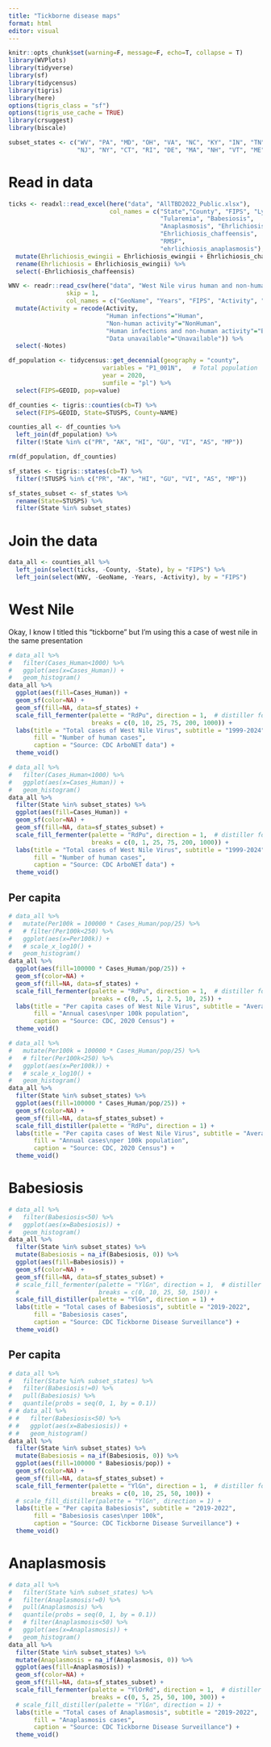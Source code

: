 ```yaml
---
title: "Tickborne disease maps"
format: html
editor: visual
---
```


```r
knitr::opts_chunk$set(warning=F, message=F, echo=T, collapse = T)
library(WVPlots)
library(tidyverse)
library(sf)
library(tidycensus)
library(tigris)
library(here)
options(tigris_class = "sf")
options(tigris_use_cache = TRUE)
library(crsuggest)
library(biscale)

subset_states <- c("WV", "PA", "MD", "OH", "VA", "NC", "KY", "IN", "TN", "MI",
                   "NJ", "NY", "CT", "RI", "DE", "MA", "NH", "VT", "ME")
```

# Read in data

```r
ticks <- readxl::read_excel(here("data", "AllTBD2022_Public.xlsx"),
                            col_names = c("State","County", "FIPS", "Lyme", 
                                          "Tularemia", "Babesiosis",
                                          "Anaplasmosis", "Ehrlichiosis_ewingii", 
                                          "Ehrlichiosis_chaffeensis",
                                          "RMSF", 
                                          "ehrlichiosis_anaplasmosis"), skip = 1) %>%
  mutate(Ehrlichiosis_ewingii = Ehrlichiosis_ewingii + Ehrlichiosis_chaffeensis) %>%
  rename(Ehrlichiosis = Ehrlichiosis_ewingii) %>%
  select(-Ehrlichiosis_chaffeensis)
```

```r
WNV <- readr::read_csv(here("data", "West Nile virus human and non-human activity by county, 1999-2024_.csv"), 
                skip = 1,
                col_names = c("GeoName", "Years", "FIPS", "Activity", "Cases_Human", "Cases_CNS", "BloodScreen", "Notes")) %>%
  mutate(Activity = recode(Activity, 
                           "Human infections"="Human",
                           "Non-human activity"="NonHuman",
                           "Human infections and non-human activity"="Both",
                           "Data unavailable"="Unavailable")) %>%
  select(-Notes)
```

```r
df_population <- tidycensus::get_decennial(geography = "county", 
                          variables = "P1_001N",   # Total population
                          year = 2020,
                          sumfile = "pl") %>%
  select(FIPS=GEOID, pop=value)

df_counties <- tigris::counties(cb=T) %>%
  select(FIPS=GEOID, State=STUSPS, County=NAME)

counties_all <- df_counties %>% 
  left_join(df_population) %>%
  filter(!State %in% c("PR", "AK", "HI", "GU", "VI", "AS", "MP")) 

rm(df_population, df_counties)
```

```r
sf_states <- tigris::states(cb=T) %>%
  filter(!STUSPS %in% c("PR", "AK", "HI", "GU", "VI", "AS", "MP"))

sf_states_subset <- sf_states %>%
  rename(State=STUSPS) %>%
  filter(State %in% subset_states)
```

# Join the data

```r
data_all <- counties_all %>%
  left_join(select(ticks, -County, -State), by = "FIPS") %>%
  left_join(select(WNV, -GeoName, -Years, -Activity), by = "FIPS")
```

# West Nile

Okay, I know I titled this "tickborne" but I'm using this a case of west nile in the same presentation

```r
# data_all %>%
#   filter(Cases_Human<1000) %>%
#   ggplot(aes(x=Cases_Human)) +
#   geom_histogram()
data_all %>%
  ggplot(aes(fill=Cases_Human)) +
  geom_sf(color=NA) +
  geom_sf(fill=NA, data=sf_states) +
  scale_fill_fermenter(palette = "RdPu", direction = 1,  # distiller for continuous 
                       breaks = c(0, 10, 25, 75, 200, 1000)) +
  labs(title = "Total cases of West Nile Virus", subtitle = "1999-2024",
       fill = "Number of human cases",
       caption = "Source: CDC ArboNET data") +
  theme_void()
```

```r
# data_all %>%
#   filter(Cases_Human<1000) %>%
#   ggplot(aes(x=Cases_Human)) +
#   geom_histogram()
data_all %>%
  filter(State %in% subset_states) %>%
  ggplot(aes(fill=Cases_Human)) +
  geom_sf(color=NA) +
  geom_sf(fill=NA, data=sf_states_subset) +
  scale_fill_fermenter(palette = "RdPu", direction = 1,  # distiller for continuous 
                       breaks = c(0, 1, 25, 75, 200, 1000)) +
  labs(title = "Total cases of West Nile Virus", subtitle = "1999-2024",
       fill = "Number of human cases",
       caption = "Source: CDC ArboNET data") +
  theme_void()
```

## Per capita

```r
# data_all %>%
#   mutate(Per100k = 100000 * Cases_Human/pop/25) %>%
#   # filter(Per100k<250) %>%
#   ggplot(aes(x=Per100k)) +
#   # scale_x_log10() +
#   geom_histogram() 
data_all %>%
  ggplot(aes(fill=100000 * Cases_Human/pop/25)) +
  geom_sf(color=NA) +
  geom_sf(fill=NA, data=sf_states) +
  scale_fill_fermenter(palette = "RdPu", direction = 1,  # distiller for continuous 
                       breaks = c(0, .5, 1, 2.5, 10, 25)) +
  labs(title = "Per capita cases of West Nile Virus", subtitle = "Average annual number of cases (1999-2024)",
       fill = "Annual cases\nper 100k population",
       caption = "Source: CDC, 2020 Census") +
  theme_void()
```

```r
# data_all %>%
#   mutate(Per100k = 100000 * Cases_Human/pop/25) %>%
#   # filter(Per100k<250) %>%
#   ggplot(aes(x=Per100k)) +
#   # scale_x_log10() +
#   geom_histogram() 
data_all %>%
  filter(State %in% subset_states) %>%
  ggplot(aes(fill=100000 * Cases_Human/pop/25)) +
  geom_sf(color=NA) +
  geom_sf(fill=NA, data=sf_states_subset) +
  scale_fill_distiller(palette = "RdPu", direction = 1) +
  labs(title = "Per capita cases of West Nile Virus", subtitle = "Average annual number of cases (1999-2024)",
       fill = "Annual cases\nper 100k population",
       caption = "Source: CDC, 2020 Census") +
  theme_void()
```

# Babesiosis

```r
# data_all %>%
#   filter(Babesiosis<50) %>%
#   ggplot(aes(x=Babesiosis)) +
#   geom_histogram()
data_all %>%
  filter(State %in% subset_states) %>%
  mutate(Babesiosis = na_if(Babesiosis, 0)) %>%
  ggplot(aes(fill=Babesiosis)) +
  geom_sf(color=NA) +
  geom_sf(fill=NA, data=sf_states_subset) +
  # scale_fill_fermenter(palette = "YlGn", direction = 1,  # distiller for continuous 
  #                      breaks = c(0, 10, 25, 50, 150)) +
  scale_fill_distiller(palette = "YlGn", direction = 1) +
  labs(title = "Total cases of Babesiosis", subtitle = "2019-2022",
       fill = "Babesiosis cases",
       caption = "Source: CDC Tickborne Disease Surveillance") +
  theme_void()
```

## Per capita

```r
# data_all %>%
#   filter(State %in% subset_states) %>%
#   filter(Babesiosis!=0) %>%
#   pull(Babesiosis) %>%
#   quantile(probs = seq(0, 1, by = 0.1))
# # data_all %>%
# #   filter(Babesiosis<50) %>%
# #   ggplot(aes(x=Babesiosis)) +
# #   geom_histogram()
data_all %>%
  filter(State %in% subset_states) %>%
  mutate(Babesiosis = na_if(Babesiosis, 0)) %>%
  ggplot(aes(fill=100000 * Babesiosis/pop)) +
  geom_sf(color=NA) +
  geom_sf(fill=NA, data=sf_states_subset) +
  scale_fill_fermenter(palette = "YlGn", direction = 1,  # distiller for continuous
                       breaks = c(0, 10, 25, 50, 100)) +
  # scale_fill_distiller(palette = "YlGn", direction = 1) +
  labs(title = "Per capita Babesiosis", subtitle = "2019-2022",
       fill = "Babesiosis cases\nper 100k",
       caption = "Source: CDC Tickborne Disease Surveillance") +
  theme_void()
```

# Anaplasmosis

```r
# data_all %>%
#   filter(State %in% subset_states) %>%
#   filter(Anaplasmosis!=0) %>%
#   pull(Anaplasmosis) %>%
#   quantile(probs = seq(0, 1, by = 0.1))
#   # filter(Anaplasmosis<50) %>%
#   ggplot(aes(x=Anaplasmosis)) +
#   geom_histogram()
data_all %>%
  filter(State %in% subset_states) %>%
  mutate(Anaplasmosis = na_if(Anaplasmosis, 0)) %>%
  ggplot(aes(fill=Anaplasmosis)) +
  geom_sf(color=NA) +
  geom_sf(fill=NA, data=sf_states_subset) +
  scale_fill_fermenter(palette = "YlOrRd", direction = 1,  # distiller for continuous
                       breaks = c(0, 5, 25, 50, 100, 300)) +
  # scale_fill_distiller(palette = "YlGn", direction = 1) +
  labs(title = "Total cases of Anaplasmosis", subtitle = "2019-2022",
       fill = "Anaplasmosis cases",
       caption = "Source: CDC Tickborne Disease Surveillance") +
  theme_void() 
```

